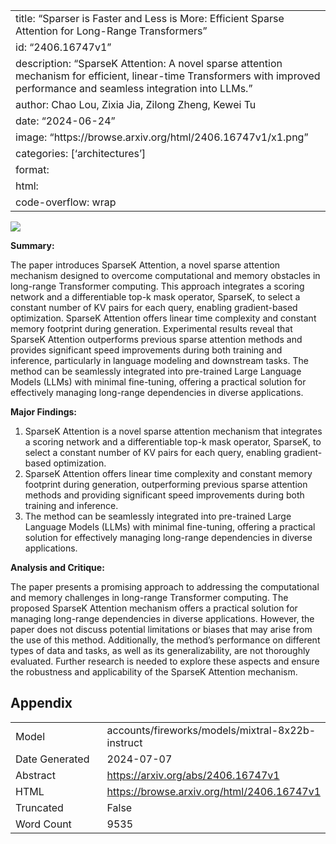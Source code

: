 
---
title: "Sparser is Faster and Less is More: Efficient Sparse Attention for Long-Range Transformers"
id: "2406.16747v1"
description: "SparseK Attention: A novel sparse attention mechanism for efficient, linear-time Transformers with improved performance and seamless integration into LLMs."
author: Chao Lou, Zixia Jia, Zilong Zheng, Kewei Tu
date: "2024-06-24"
image: "https://browse.arxiv.org/html/2406.16747v1/x1.png"
categories: ['architectures']
format:
  html:
    code-overflow: wrap
---

![](https://browse.arxiv.org/html/2406.16747v1/x1.png)

**Summary:**

The paper introduces SparseK Attention, a novel sparse attention mechanism designed to overcome computational and memory obstacles in long-range Transformer computing. This approach integrates a scoring network and a differentiable top-k mask operator, SparseK, to select a constant number of KV pairs for each query, enabling gradient-based optimization. SparseK Attention offers linear time complexity and constant memory footprint during generation. Experimental results reveal that SparseK Attention outperforms previous sparse attention methods and provides significant speed improvements during both training and inference, particularly in language modeling and downstream tasks. The method can be seamlessly integrated into pre-trained Large Language Models (LLMs) with minimal fine-tuning, offering a practical solution for effectively managing long-range dependencies in diverse applications.

**Major Findings:**

1. SparseK Attention is a novel sparse attention mechanism that integrates a scoring network and a differentiable top-k mask operator, SparseK, to select a constant number of KV pairs for each query, enabling gradient-based optimization.
2. SparseK Attention offers linear time complexity and constant memory footprint during generation, outperforming previous sparse attention methods and providing significant speed improvements during both training and inference.
3. The method can be seamlessly integrated into pre-trained Large Language Models (LLMs) with minimal fine-tuning, offering a practical solution for effectively managing long-range dependencies in diverse applications.

**Analysis and Critique:**

The paper presents a promising approach to addressing the computational and memory challenges in long-range Transformer computing. The proposed SparseK Attention mechanism offers a practical solution for managing long-range dependencies in diverse applications. However, the paper does not discuss potential limitations or biases that may arise from the use of this method. Additionally, the method's performance on different types of data and tasks, as well as its generalizability, are not thoroughly evaluated. Further research is needed to explore these aspects and ensure the robustness and applicability of the SparseK Attention mechanism.

## Appendix

|          |          |
|----------|----------|
| Model     | accounts/fireworks/models/mixtral-8x22b-instruct       |
| Date Generated     | 2024-07-07       |
| Abstract | [https://arxiv.org/abs/2406.16747v1](https://arxiv.org/abs/2406.16747v1)        |
| HTML     | [https://browse.arxiv.org/html/2406.16747v1](https://browse.arxiv.org/html/2406.16747v1)       |
| Truncated       | False       |
| Word Count       | 9535       |